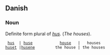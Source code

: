 ==Danish==
===Noun===

Definite form plural of ''[[hus]]''. (''The houses'').



  [[hus]]  | [[huse]]            [[house]]   |   houses
 [[huset]] |[[husene]]         the house | the houses